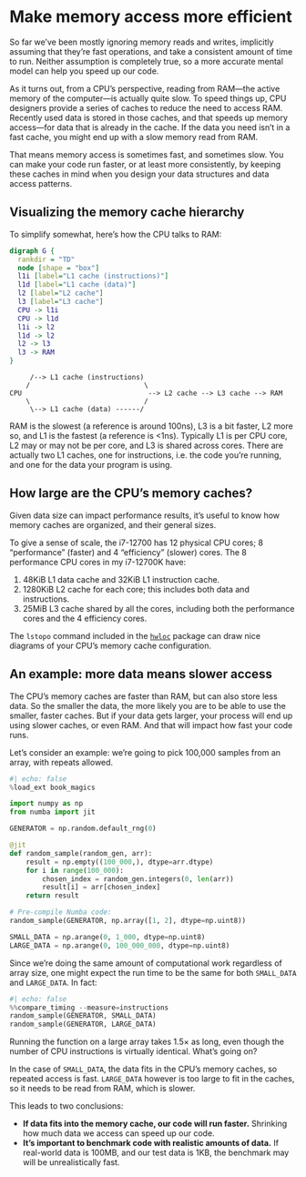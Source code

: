 # Make memory access more efficient

So far we've been mostly ignoring memory reads and writes, implicitly assuming that they're fast operations, and take a consistent amount of time to run.
Neither assumption is completely true, so a more accurate mental model can help you speed up our code.

As it turns out, from a CPU's perspective, reading from RAM—the active memory of the computer—is actually quite slow.
To speed things up, CPU designers provide a series of caches to reduce the need to access RAM.
Recently used data is stored in those caches, and that speeds up memory access—for data that is already in the cache.
If the data you need isn't in a fast cache, you might end up with a slow memory read from RAM.

That means memory access is sometimes fast, and sometimes slow.
You can make your code run faster, or at least more consistently, by keeping these caches in mind when you design your data structures and data access patterns.

## Visualizing the memory cache hierarchy

To simplify somewhat, here's how the CPU talks to RAM:

::: {.content-hidden when-format="markdown"}
```dot
digraph G {
  rankdir = "TD"
  node [shape = "box"]
  l1i [label="L1 cache (instructions)"]
  l1d [label="L1 cache (data)"]
  l2 [label="L2 cache"]
  l3 [label="L3 cache"]
  CPU -> l1i
  CPU -> l1d
  l1i -> l2
  l1d -> l2
  l2 -> l3
  l3 -> RAM
}
```
:::

::: {.content-hidden unless-format="markdown"}
```
     /--> L1 cache (instructions)
    /                            \
CPU                               --> L2 cache --> L3 cache --> RAM
    \                            /
     \--> L1 cache (data) ------/
```
:::

RAM is the slowest (a reference is around 100ns), L3 is a bit faster, L2 more so, and L1 is the fastest (a reference is <1ns).
Typically L1 is per CPU core, L2 may or may not be per core, and L3 is shared across cores.
There are actually two L1 caches, one for instructions, i.e. the code you're running, and one for the data your program is using.

## How large are the CPU's memory caches?

Given data size can impact performance results, it's useful to know how memory caches are organized, and their general sizes.

To give a sense of scale, the i7-12700 has 12 physical CPU cores; 8 "performance" (faster) and 4 "efficiency" (slower) cores.
The 8 performance CPU cores in my i7-12700K have:

1. 48KiB L1 data cache and 32KiB L1 instruction cache.
2. 1280KiB L2 cache for each core; this includes both data and instructions.
3. 25MiB L3 cache shared by all the cores, including both the performance cores and the 4 efficiency cores.

::: {.callout-note}
The `lstopo` command included in the [`hwloc`](https://www.open-mpi.org/projects/hwloc/) package can draw nice diagrams of your CPU's memory cache configuration.
:::

## An example: more data means slower access

The CPU's memory caches are faster than RAM, but can also store less data.
So the smaller the data, the more likely you are to be able to use the smaller, faster caches.
But if your data gets larger, your process will end up using slower caches, or even RAM.
And that will impact how fast your code runs.

Let's consider an example: we're going to pick 100,000 samples from an array, with repeats allowed.

```python
#| echo: false
%load_ext book_magics
```

```python
import numpy as np
from numba import jit

GENERATOR = np.random.default_rng(0)

@jit
def random_sample(random_gen, arr):
    result = np.empty((100_000,), dtype=arr.dtype)
    for i in range(100_000):
        chosen_index = random_gen.integers(0, len(arr))
        result[i] = arr[chosen_index]
    return result

# Pre-compile Numba code:
random_sample(GENERATOR, np.array([1, 2], dtype=np.uint8))

SMALL_DATA = np.arange(0, 1_000, dtype=np.uint8)
LARGE_DATA = np.arange(0, 100_000_000, dtype=np.uint8)
```

Since we're doing the same amount of computational work regardless of array size, one might expect the run time to be the same for both `SMALL_DATA` and `LARGE_DATA`.
In fact:

```python
#| echo: false
%%compare_timing --measure=instructions
random_sample(GENERATOR, SMALL_DATA)
random_sample(GENERATOR, LARGE_DATA)
```

Running the function on a large array takes 1.5× as long, even though the number of CPU instructions is virtually identical.
What's going on?

In the case of `SMALL_DATA`, the data fits in the CPU's memory caches, so repeated access is fast.
`LARGE_DATA` however is too large to fit in the caches, so it needs to be read from RAM, which is slower.

This leads to two conclusions:

* **If data fits into the memory cache, our code will run faster.**
  Shrinking how much data we access can speed up our code.
* **It's important to benchmark code with realistic amounts of data.**
  If real-world data is 100MB, and our test data is 1KB, the benchmark may will be unrealistically fast.
